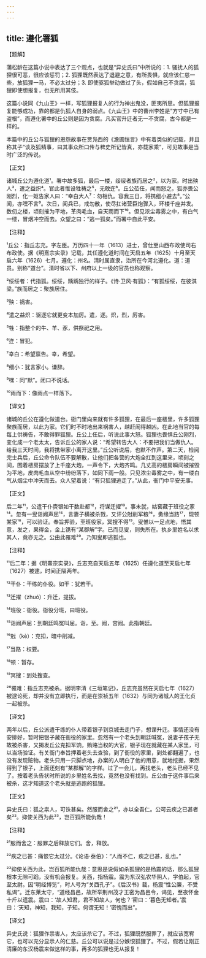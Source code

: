 ```yaml
---
---
---
```

title: 遵化署狐
---




【题解】


蒲松龄在这篇小说中表达了三个观点，也就是“异史氏曰”中所说的：1. 骚扰人的狐狸很可恶，很应该惩罚；2. 狐狸既然表达了退避之意，有所畏惧，就应该仁慈一些，放狐狸一马，不必太过分；3. 即使驱狐举动做过了头，假如自己不贪腐，狐狸即使想报复，也无所用其伎。

这篇小说同《九山王》一样，写狐狸报复人的行为神出鬼没，匪夷所思。但狐狸报复能够成功，靠的都是仇狐人自身的弱点。《九山王》中的曹州李姓是“方寸中已有盗根”，而遵化署中的丘公则是因为贪腐。凡买官升迁者无一不贪腐，古今都是一样的。

本篇中的丘公与狐狸的恩怨故事在贾凫西的《澹圃恒言》中有着类似的记载，并且称其子“谈及狐精事，曰其事众所口传与稗史所记皆真，亦载家乘”，可见故事是当时广泛的传说。


【正文】

诸城丘公为遵化道¹。署中故多狐，最后一楼，绥绥者族而居之²，以为家。时出殃人³，遣之益炽⁴。官此者惟设牲祷之⁵，无敢迕⁶。丘公莅任，闻而怒之。狐亦畏公刚烈，化一妪告家人曰：“幸白大人⁷：勿相仇。容我三日，将携细小避去⁸。”公闻，亦嘿不言⁹。次日，阅兵已，戒勿散，使尽扛诸营巨炮骤入，环楼千座并发。数仞之楼，顷刻摧为平地，革肉毛血，自天雨而下¹⁰。但见浓尘毒雾之中，有白气一缕，冒烟冲空而去。众望之曰：“逃一狐矣。”而署中自此平安。

【注释】


¹丘公：指丘志充。字左臣。万历四十一年（1613）进士，曾仕至山西布政使司右布政使。据《明熹宗实录》记载，其任遵化道时间在天启五年（1625）十月至天启六年（1626）七月。遵化：州名。清时属直隶，治所在今河北遵化。道：道员。别称“道台”。清时省以下、州府以上一级的官员也称观察。

²绥绥者：代指狐。绥绥，踽踽独行的样子。《诗·卫风·有狐》：“有狐绥绥，在彼淇梁。”族而居之：聚族居住。

³殃：祸害。

⁴遣之益炽：驱逐它就更变本加厉。遣，逐。炽，烈，厉害。

⁵牲：指整个的牛、羊、豕，供祭祀之用。

⁶迕：冒犯。

⁷幸白：希望禀告。幸，希望。

⁸细小：犹言家小。谦辞。

⁹嘿：同“默”。闭口不说话。

¹⁰雨而下：像雨点一样落下。





【译文】


诸城的丘公在遵化做道台。衙门里向来就有许多狐狸，在最后一座楼里，许多狐狸聚族而居，以此为家。它们时不时地出来祸害人，越赶闹得越凶。在此地当官的每每上供祷告，不敢得罪狐狸。丘公上任后，听说此事大怒。狐狸也畏惧丘公刚烈，变化成一个老太太，告诉丘公的家人说：“希望转告大人：不要把我们当做仇人。给我三天时间，我将携带家小离开这里。”丘公听说后，也默不作声。第二天，检阅完士兵后，丘公命令队伍不要解散，让他们把各营的大炮全扛到这里来，顷刻之间，围着楼房摆放了上千座大炮，一声令下，大炮齐鸣。几丈高的楼房瞬间被摧毁为平地，皮肉毛血从空中纷纷落下，如同下雨一般。只见浓尘毒雾之中，有一缕白气从烟尘中冲天而去。众人望着说：“有只狐狸逃走了。”从此，衙门中平安无事。


【正文】

后二年¹¹，公遣干仆赍银如干数赴都¹²，将谋迁擢¹³。事未就，姑窖藏于班役之家¹⁴。忽有一叟诣阙声屈¹⁵，言妻子横被杀戮，又讦公尅削军粮¹⁶，夤缘当路¹⁷，现顿某家¹⁸，可以验证。奉旨押验，至班役家，冥搜不得¹⁹。叟惟以一足点地，悟其意，发之，果得金，金上镌有“某郡解”字。已而觅叟，则失所在。执乡里姓名以求其人，竟亦无之。公由此罹难²⁰。乃知叟即逃狐也。

【注释】


¹¹后二年：据《明熹宗实录》，丘志充自天启五年（1625）任遵化道至天启七年（1627）被逮，时间正隔两年。

¹²干仆：干练的仆役。如干：犹若干。

¹³迁擢（zhuó）：升迁，提拔。

¹⁴班役：衙役。衙役分班，曰班役。

¹⁵诣阙声屈：到朝廷鸣冤叫屈。诣，至。阙，宫阙。此指朝廷。

¹⁶尅（kè）：克扣，暗中削减。

¹⁷当路：权要。

¹⁸顿：暂存。

¹⁹冥搜：到处搜查。

²⁰罹难：指丘志充被杀。据明李清《三垣笔记》，丘志充虽然在天启七年（1627）被逮论死，却并没有立即执行，而是在崇祯五年（1632）与同为诸城人的王化贞一起被杀。





【译文】


两年以后，丘公派遣干练的仆人带着银子到京城去走门子，想谍升迁。事情还没有安排好，暂时把银子藏在衙役的家里。忽然有一个老头到朝廷喊冤，说妻子孩子无故被杀害，又揭发丘公克扣军饷，贿赂当权的大官，银子现在就藏在某人家里，可以当场验证。有关衙门奉旨押着老头去查验，到了衙役的家里，到处都翻遍了，也没有发现赃物。老头只用一只脚点地，办案的人明白了他的用意，就地挖掘，果然得到了银子，上面还刻有“某郡解”的字样。过了一会儿，再找老头，老头已经不见了。按着老头告状时所说的乡里姓名去找，竟然也没有找到。丘公由于这件事后来被杀，这才知道这个老头就是逃跑的狐狸。


【正文】

异史氏曰：狐之祟人，可诛甚矣。然服而舍之²¹，亦以全吾仁。公可云疾之已甚者矣²²。抑使关西为此²³，岂百狐所能仇哉！

【注释】


²¹服而舍之：服罪之后释放它们。舍，释放。

²²疾之已甚：痛恨它太过分。《论语·泰伯》：“人而不仁，疾之已甚，乱也。”

²³抑使关西为此，岂百狐所能仇哉：意思是说假如杀狐狸的是杨震的话，那么狐狸根本无隙可蹈，没有机会报复。关西，指杨震。震为东汉弘农华阴人，字伯起，官至太尉。因“明经博览”，时人号为“关西孔子”。《后汉书》载，杨震“性公廉，不受私谒”。迁东莱太守，“道经昌邑，故所举荆州茂才王密为昌邑令，谒见，至夜怀金十斤以遗震。震曰：‘故人知君，君不知故人，何也？’密曰：‘暮色无知者。’震曰：‘天知，神知，我知，子知。何谓无知！’密愧而出”。





【译文】


异史氏说：狐狸作祟害人，太应该杀它了。不过，狐狸既然服罪了，就应该宽宥它，也可以充分显示人的仁慈。丘公可以说是过分嫉恨狐狸了。不过，假若让刚正清廉的东汉杨震来做这样的事，再多的狐狸也无从报复！